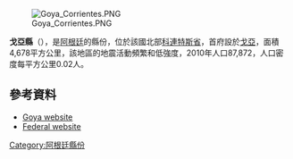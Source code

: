 [[Image:Goya_Corrientes.PNG|right]]

{{coord|29|09|S|59|15|W|display=title}}

'''戈亞縣'''（{{lang-es|Departamento Goya}}），是[[阿根廷|阿根廷]]的縣份，位於該國北部[[科連特斯省|科連特斯省]]，首府設於[[戈亞|戈亞]]，面積4,678平方公里，該地區的地震活動頻繁和低強度，2010年人口87,872，人口密度每平方公里0.02人。

==參考資料==
*[https://web.archive.org/web/20121125091659/http://www.goya.gov.ar/ Goya website] {{es icon}}
*[https://web.archive.org/web/20070930212044/http://www.mininterior.gov.ar/municipales/busqueda/amplia_info.asp?ID=COR022 Federal website] {{es icon}}

{{Argentina-geo-stub}}
[[Category:阿根廷縣份|Category:阿根廷縣份]]
